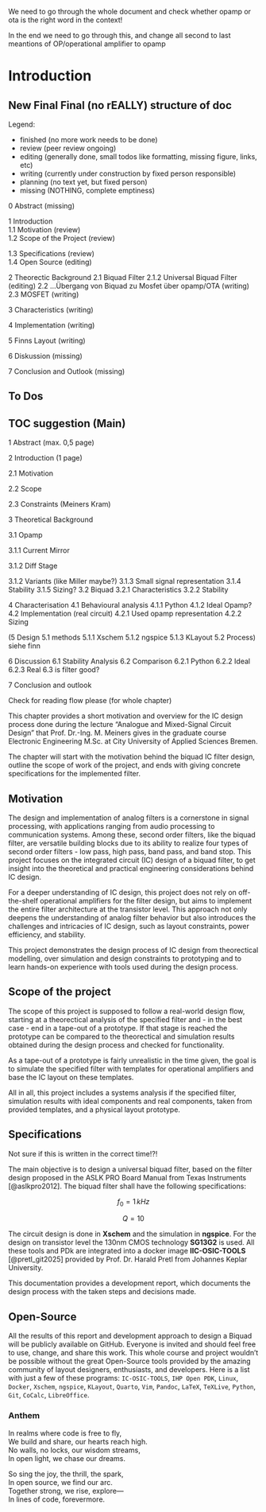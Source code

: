 :::{.callout-important}
We need to go through the whole document and check whether opamp or ota is the right word in the context!

In the end we need to go through this, and change all second to last meantions of OP/operational amplifier to opamp 
:::

# Introduction

## New Final Final (no rEALLY) structure of doc

Legend:

- finished (no more work needs to be done)
- review (peer review ongoing)
- editing (generally done, small todos like formatting, missing figure, links, etc)
- writing (currently under construction by fixed person responsible)
- planning (no text yet, but fixed person)
- missing (NOTHING, complete emptiness)

0 Abstract (missing)

1 Introduction  
1.1 Motivation (review)  
1.2 Scope of the Project (review)  

1.3 Specifications (review)  
1.4 Open Source (editing)

2 Theorectic Background
2.1 Biquad Filter
2.1.2 Universal Biquad Filter (editing)
2.2 ...Übergang von Biquad zu Mosfet über opamp/OTA (writing)
2.3 MOSFET (writing)

3 Characteristics (writing)

4 Implementation (writing)

5 Finns Layout (writing)

6 Diskussion (missing)

7 Conclusion and Outlook (missing)

## To Dos



## TOC suggestion (Main)

1 Abstract (max. 0,5 page)

2 Introduction (1 page)

2.1 Motivation

2.2 Scope

2.3 Constraints (Meiners Kram)

3 Theoretical Background

3.1 Opamp

3.1.1 Current Mirror

3.1.2 Diff Stage

3.1.2 Variants (like Miller maybe?)
3.1.3 Small signal representation
3.1.4 Stability
3.1.5 Sizing?
3.2 Biquad
3.2.1 Characteristics
3.2.2 Stability

4 Characterisation
4.1 Behavioural analysis
4.1.1 Python
4.1.2 Ideal Opamp?
4.2 Implementation (real circuit)
4.2.1 Used opamp representation
4.2.2 Sizing

(5 Design 
5.1 methods
5.1.1 Xschem
5.1.2 ngspice
5.1.3 KLayout 
5.2 Process) siehe finn

6 Discussion
6.1 Stability Analysis
6.2 Comparison
6.2.1 Python
6.2.2 Ideal
6.2.3 Real
6.3 is filter good?

7 Conclusion and outlook

:::{.callout-warning}
Check for reading flow please (for whole chapter)
:::

This chapter provides a short motivation and overview for the IC design process done during the lecture "Analogue and Mixed-Signal Circuit Design" that Prof. Dr.-Ing. M. Meiners gives in the graduate course Electronic Engineering M.Sc. at City University of Applied Sciences Bremen.

The chapter will start with the motivation behind the biquad IC filter design, outline the scope of work of the project, and ends with giving concrete specifications for the implemented filter.

## Motivation

The design and implementation of analog filters is a cornerstone in signal processing, with applications ranging from audio processing to communication systems. Among these, second order filters, like the biquad filter, are versatile building blocks due to its ability to realize four types of second order filters - low pass, high pass, band pass, and band stop. This project focuses on the integrated circuit (IC) design of a biquad filter, to get insight into the theoretical and practical engineering considerations behind IC design.

For a deeper understanding of IC design, this project does not rely on off-the-shelf operational amplifiers for the filter design, but aims to implement the entire filter architecture at the transistor level. This approach not only deepens the understanding of analog filter behavior but also introduces the challenges and intricacies of IC design, such as layout constraints, power efficiency, and stability.

This project demonstrates the design process of IC design from theorectical modelling, over simulation and design constraints to prototyping and to learn hands-on experience with tools used during the design process.

## Scope of the project

The scope of this project is supposed to follow a real-world design flow, starting at a theorectical analysis of the specified filter and - in the best case - end in a tape-out of a prototype. If that stage is reached the prototype can be compared to the theorectical and simulation results obtained during the design process and checked for functionality.

As a tape-out of a prototype is fairly unrealistic in the time given, the goal is to simulate the specified filter with templates for operational amplifiers and base the IC layout on these templates.

All in all, this project includes a systems analysis if the specified filter, simulation results with ideal components and real components, taken from provided templates, and a physical layout prototype.

## Specifications

:::{.callout-warning}
Not sure if this is written in the correct time!?!
:::

The main objective is to design a universal biquad filter, based on the filter design proposed in the ASLK PRO Board Manual from Texas Instruments [@aslkpro2012]. The biquad filter shall have the following specifications:

$$
f_0 = 1\,kHz
$$

$$
Q = 10
$$

The circuit design is done in **Xschem** and the simulation in **ngspice**. For the design on transistor level the 130nm CMOS technology **SG13G2** is used. All these tools and PDk are integrated into a docker image **IIC-OSIC-TOOLS** [@pretl_git2025] provided by Prof. Dr. Harald Pretl from Johannes Keplar University. 

This documentation provides a development report, which documents the design process with the taken steps and decisions made.

## Open-Source

All the results of this report and development approach to design a Biquad will be publicly available on GitHub. Everyone is invited and should feel free to use, change, and share this work. This whole course and project wouldn't be possible without the great Open-Source tools provided by the amazing community of layout designers, enthusiasts, and developers.
Here is a list with just a few of these programs: `IC-OSIC-TOOLS`, `IHP Open PDK`, `Linux`, `Docker`, `Xschem`, `ngspice`, `KLayout`, `Quarto`, `Vim`, `Pandoc`, `LaTeX`, `TeXLive`, `Python`, `Git`, `CoCalc`, `LibreOffice`.

### Anthem

In realms where code is free to fly,<br>
We build and share, our hearts reach high. <br>
No walls, no locks, our wisdom streams, <br>
In open light, we chase our dreams. <br>

So sing the joy, the thrill, the spark, <br>
In open source, we find our arc. <br>
Together strong, we rise, explore— <br>
In lines of code, forevermore. <br>




